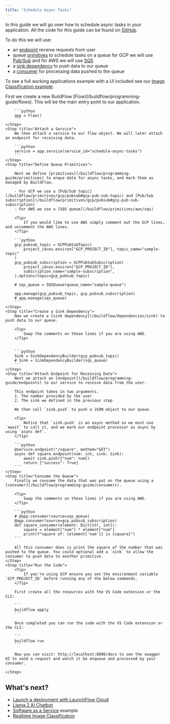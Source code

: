 ```yaml
---
title: "Schedule Async Tasks"
---
```


In this guide we will go over how to schedule async tasks in your application.
All the code for this guide can be found on [GitHub](https://github.com/launchflow/buildflow-samples/tree/main/schedule-async-tasks).


To do this we will use:
- an [endpoint](/buildflow/programming-guide/endpoints) receive requests from user
- queue [primitives](/buildflow/programming-guide/primitives) to schedule tasks on a queue for GCP we will use [Pub/Sub](/buildflow/primitives/gcp/pubsub) and for AWS we will use [SQS](/buildflow/primitives/aws/sqs)
- a [sink dependency](/buildflow/dependencies/sink) to push data to our queue
- a [consumer](/buildflow/programming-guide/consumers) for processing data pushed to the queue

To see a full working applications example with a UI included see our [Image Classification example](/buildflow/examples/image-classification).

<Steps>
    <Step title="Initialize Flow">
        First we create a new BuildFlow [Flow](/buildflow/programming-guide/flows). This will be the main entry point to our application.

        ```python
        app = Flow()
        ```
    </Step>
    <Step title="Attach a Service">
        We then attach a service to our flow object. We will later attach an endpoint for receiving data.

        ```python
        service = app.service(service_id="schedule-async-tasks")
        ```
    </Step>
    <Step title="Define Queue Primitives">

        Next we define [primitives](/buildflow/programming-guide/primitives) to enque data for async tasks, and mark them as managed by BuildFlow.

        - For GCP we use a [Pub/Sub topic](/buildflow/primitives/gcp/pubsub#gcp-pub-sub-topic) and [Pub/Sub subscription](/buildflow/primitives/gcp/pubsub#gcp-pub-sub-subscription)
        - For AWS we use a [SQS queue](/buildflow/primitives/aws/sqs)

        <Tip>
            If you would like to use AWS simply comment out the GCP lines, and uncomment the AWS lines.
        </Tip>

        ```python
        gcp_pubsub_topic = GCPPubSubTopic(
            project_id=os.environ["GCP_PROJECT_ID"], topic_name="sample-topic"
        )
        gcp_pubsub_subscription = GCPPubSubSubscription(
            project_id=os.environ["GCP_PROJECT_ID"],
            subscription_name="sample-subscription",
        ).options(topic=gcp_pubsub_topic)

        # sqs_queue = SQSQueue(queue_name="sample-queue")

        app.manage(gcp_pubsub_topic, gcp_pubsub_subscription)
        # app.manage(sqs_queue)
        ```
    </Step>
    <Step title="Create a Sink Dependency">
        Now we create a [sink dependency](/buildflow/dependencies/sink) to push data to our queue.

        <Tip>
            Swap the comments on these lines if you are using AWS.
        </Tip>


        ```python
        Sink = SinkDependencyBuilder(gcp_pubsub_topic)
        # Sink = SinkDependencyBuilder(sqs_queue)
        ```
    </Step>
    <Step title="Attach Endpoint for Receiving Data">
        Next we attach an [endpoint](/buildflow/programming-guide/endpoints) to our service to receive data from the user.

        This endpoint takes in two arguments.
        1. The number provided by the user
        2. The sink we defined in the previous step

        We then call `sink.push` to push a JSON object to our queue.

        <Tip>
            Notice that `sink.push` is an async method so we must use `await` to call it, and we mark our endpoint processor as async by using `async def`.
        </Tip>

        ```python
        @service.endpoint("/square", method="GET")
        async def square_endpoint(num: int, sink: Sink):
            await sink.push({"num": num})
            return {"success": True}
        ```
    </Step>
    <Step title="Consume the Queue">
        Finally we consume the data that was put on the queue using a [consumer](/buildflow/programming-guide/consumers).

        <Tip>
            Swap the comments on these lines if you are using AWS.
        </Tip>

        ```python
        # @app.consumer(source=sqs_queue)
        @app.consumer(source=gcp_pubsub_subscription)
        def square_consumer(element: Dict[str, int]):
            square = element["num"] * element["num"]
            print(f"square of: {element['num']} is {square}")
        ```

        All this consumer does is print the square of the number that was pushed to the queue. You could optional add a `sink` to allow the consumer to push data to another primitive.
    </Step>
    <Step title="Run the Code">
        <Tip>
            If you're using GCP ensure you set the environment variable `GCP_PROJECT_ID` before running any of the below commands.
        </Tip>

        First create all the resources with the VS Code extension or the CLI:

        ```
        buildflow apply
        ```

        Once completed you can run the code with the VS Code extension or the CLI:

        ```
        buildflow run
        ```

        Now you can visit: http://localhost:8000/docs to see the swagger UI to send a request and watch it be enqueue and processed by your consumer.

    </Step>
</Steps>

## What's next?

- [Launch a deployment with LaunchFlow Cloud](/launchflow-cloud/user-guides/launch-a-deployment)
- [Llama 2 AI Chatbot](/buildflow/examples/llama2-ai-chatbot)
- [Software as a Service](/buildflow/examples/saas) example
- [Realtime Image Classification](/buildflow/tutorial)